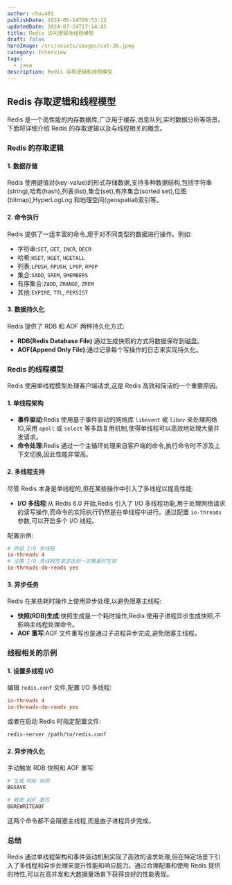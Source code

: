 ```yaml
---
author: chou401
publishDate: 2024-06-14T09:53:13
updatedDate: 2024-07-24T17:14:45
title: Redis 访问逻辑与线程模型
draft: false
heroImage: /src/assets/images/cat-36.jpeg
category: Interview
tags:
  - java
description: Redis 存取逻辑和线程模型
---
```


## Redis 存取逻辑和线程模型

Redis 是一个高性能的内存数据库,广泛用于缓存,消息队列,实时数据分析等场景。下面将详细介绍 Redis 的存取逻辑以及与线程相关的概念。

### Redis 的存取逻辑

#### 1. 数据存储

Redis 使用键值对(key-value)的形式存储数据,支持多种数据结构,包括字符串(string),哈希(hash),列表(list),集合(set),有序集合(sorted set),位图(bitmap),HyperLogLog 和地理空间(geospatial)索引等。

#### 2. 命令执行

Redis 提供了一组丰富的命令,用于对不同类型的数据进行操作。例如:

- 字符串:`SET`, `GET`, `INCR`, `DECR`
- 哈希:`HSET`, `HGET`, `HGETALL`
- 列表:`LPUSH`, `RPUSH`, `LPOP`, `RPOP`
- 集合:`SADD`, `SREM`, `SMEMBERS`
- 有序集合:`ZADD`, `ZRANGE`, `ZREM`
- 其他:`EXPIRE`, `TTL`, `PERSIST`

#### 3. 数据持久化

Redis 提供了 RDB 和 AOF 两种持久化方式:

- **RDB(Redis Database File)**:通过生成快照的方式将数据保存到磁盘。
- **AOF(Append Only File)**:通过记录每个写操作的日志来实现持久化。

### Redis 的线程模型

Redis 使用单线程模型处理客户端请求,这是 Redis 高效和简洁的一个重要原因。

#### 1. 单线程架构

- **事件驱动**:Redis 使用基于事件驱动的网络库 `libevent` 或 `libev` 来处理网络 IO,采用 `epoll` 或 `select` 等多路复用机制,使得单线程可以高效地处理大量并发请求。
- **命令处理**:Redis 通过一个主循环处理来自客户端的命令,执行命令时不涉及上下文切换,因此性能非常高。

#### 2. 多线程支持

尽管 Redis 本身是单线程的,但在某些操作中引入了多线程以提高性能:

- **I/O 多线程**:从 Redis 6.0 开始,Redis 引入了 I/O 多线程功能,用于处理网络请求的读写操作,而命令的实际执行仍然是在单线程中进行。通过配置 `io-threads` 参数,可以开启多个 I/O 线程。

配置示例:

```ini
# 开启 I/O 多线程
io-threads 4
# 设置 I/O 多线程在请求达到一定数量时生效
io-threads-do-reads yes
```

#### 3. 异步任务

Redis 在某些耗时操作上使用异步处理,以避免阻塞主线程:

- **快照(RDB)生成**:快照生成是一个耗时操作,Redis 使用子进程异步生成快照,不影响主线程处理命令。
- **AOF 重写**:AOF 文件重写也是通过子进程异步完成,避免阻塞主线程。

### 线程相关的示例

#### 1. 设置多线程 I/O

编辑 `redis.conf` 文件,配置 I/O 多线程:

```ini
io-threads 4
io-threads-do-reads yes
```

或者在启动 Redis 时指定配置文件:

```sh
redis-server /path/to/redis.conf
```

#### 2. 异步持久化

手动触发 RDB 快照和 AOF 重写:

```sh
# 生成 RDB 快照
BGSAVE

# 触发 AOF 重写
BGREWRITEAOF
```

这两个命令都不会阻塞主线程,而是由子进程异步完成。

### 总结

Redis 通过单线程架构和事件驱动机制实现了高效的请求处理,但在特定场景下引入了多线程和异步处理来提升性能和响应能力。通过合理配置和使用 Redis 提供的特性,可以在高并发和大数据量场景下获得良好的性能表现。
